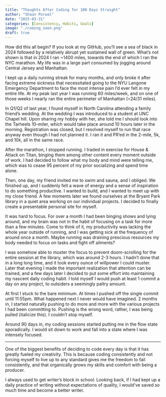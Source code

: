 ```yaml
---
title: "Thoughts After Coding for 100 Days Straight"
author: "Shaun Porwal"
date: "2025-03-31"
categories: [Consistency, Habits, Goals]
image: "./coming_soon.png"
draft: true
---
```


How did this all begin? If you look at my GitHub, you'll see a sea of black in 2024 followed by a relatively abrupt yet sustained wall of green. What's not shown is that in 2024 I ran ~1400 miles, towards the end of which I ran the NYC marathon. My life was in a large part consumed by jogging around Central Jersey and Manhattan. 

I kept up a daily running streak for many months, and only broke it after facing extreme sickness that necessitated going to the NYU Langone Emergency Department to face the most intense pain I'd ever felt in my entire life. At my peak last year I was running 60 miles/week, and on one of those weeks I nearly ran the entire perimeter of Manhattan (~24/31 miles). 

In Q1/Q2 of last year, I found myself in North Carolina attending a family friend's wedding. At the wedding I was introduced to a student at UNC Chapel hill. Upon sharing my hobby with her, she told me I should look into the Tarheels 10-miler, which would take place around 10 hours later in the morning. Registration was closed, but I resolved myself to run that race anyway even though I had not planned it. I ran it and PR'ed in the 2-mile, 5k, and 10k, all in the same race. 

After the marathon, I stopped running. I traded in exercise for House & Attack on Titan, binging them among other content every moment outside of work. I had decided to follow what my body and mind were telling me, which was to cease 95 percent of my prior socializing and spend time alone. 

Then, one day, my friend invited me to swim and sauna, and I obliged. We finished up, and I suddenly felt a wave of energy and a sense of inspiration to do something productive. I wanted to build, and I wanted to meet up with my close friend. A few moments later we found ourselves at the Bryant Park library in a quiet area working on our individual projects. I decided to finally create a presentable personal site for myself. 

It was hard to focus. For over a month I had been binging shows and lying around, and my brain was not in the habit of focusing on a task for more than a few minutes. Come to think of it, my productivity was lacking the whole year outside of running, and I was getting sick at the frequency of around once a month. Maybe running was draining prescious resources my body needed to focus on tasks and fight off ailments? 

I was somehow able to muster the focus to prevent doom-scrolling for the entire session at the library, which was around 2-3 hours. I hadn't done that in a long long time, and it took every ounce of willpower I could muster. Later that evening I made the important realization that attention can be trained, and a few days later I decided to put some effort into maintaining my nascent daily coding habit. I told myself I would push at least 1 commit a day on any project, to outsiders a seemingly paltry amount. 

At first I stuck to the bare minimum. At times I pushed off the single commit until 11:55pm. What happened next I never would have imagined. 2 months in, I started naturally pushing to do more and more with the various projects I had been committing to. Pushing is the wrong word, rather, I was being pulled (italicize this). I couldn't stop myself. 

Around 90 days in, my coding sessions started putting me in the flow state sporadically. I would sit down to work and fall into a state where I was intensely focused.

---

One of the biggest benefits of deciding to code every day is that it has greatly fueled my
creativity. This is because coding consistently and not forcing myself to live up to any standard
gives me the freedom to fail consistently, and that organically grows my skills and comfort with
being a producer.

I always used to get writer's block in school. Looking back, if I had kept up a daily practice of
writing without expectations of quality, I would've saved so much time and become a better writer.
